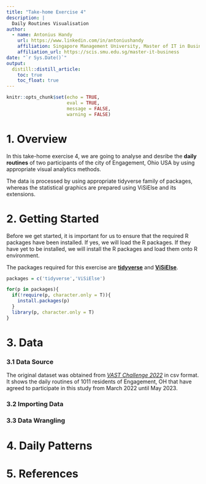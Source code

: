 ```yaml
---
title: "Take-home Exercise 4"
description: |
  Daily Routines Visualisation
author:
  - name: Antonius Handy 
    url: https://www.linkedin.com/in/antoniushandy
    affiliation: Singapore Management University, Master of IT in Business
    affiliation_url: https://scis.smu.edu.sg/master-it-business
date: "`r Sys.Date()`"
output: 
  distill::distill_article:
    toc: true
    toc_float: true
---
```


```r
knitr::opts_chunk$set(echo = TRUE,
                      eval = TRUE,
                      message = FALSE,
                      warning = FALSE)
```

# 1. Overview

In this take-home exercise 4, we are going to analyse and desribe the **daily routines** of two participants of the city of Engagement, Ohio USA by using appropriate visual analytics methods.

The data is processed by using appropriate tidyverse family of packages, whereas the statistical graphics are prepared using ViSiElse and its extensions.

# 2. Getting Started

Before we get started, it is important for us to ensure that the required R packages have been installed. If yes, we will load the R packages. If they have yet to be installed, we will install the R packages and load them onto R environment.

The packages required for this exercise are [**tidyverse**](https://www.tidyverse.org/) and [**ViSiElse**](https://cran.r-project.org/web/packages/ViSiElse/index.html).

```r
packages = c('tidyverse','ViSiElse')

for(p in packages){
  if(!require(p, character.only = T)){
    install.packages(p)
  }
  library(p, character.only = T)
}
```

# 3. Data

### 3.1 Data Source
The original dataset was obtained from [*VAST Challenge 2022*](https://vast-challenge.github.io/2022/index.html) in csv format. It shows the daily routines of 1011 residents of Engagement, OH that have agreed to participate in this study from March 2022 until May 2023.

### 3.2 Importing Data

### 3.3 Data Wrangling


# 4. Daily Patterns

# 5. References